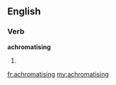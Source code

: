 ==English==

===Verb===
'''achromatising'''

# {{present participle of|[[achromatise]]}}

[[fr:achromatising]]
[[my:achromatising]]